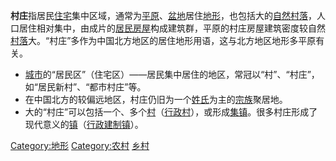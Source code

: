 '''村庄'''指居民[[住宅|住宅]]集中区域，通常为[[平原|平原]]、[[盆地|盆地]]居住[[地形|地形]]，也包括大的[[自然村落|自然村落]]，人口居住相对集中，由成片的[[居民|居民]][[房屋|房屋]]构成建筑群，平原的村庄房屋建筑密度较自然[[聚落|村落]]大。“村庄”多作为中国北方地区的居住地形用语，这与北方地区地形多平原有关。
*[[城市|城市]]的“居民区”（住宅区）——居民集中居住的地区，常冠以“村”、“村庄”，如“居民新村”、“都市村庄”等。
*在中国北方的较偏远地区，村庄仍旧为一个[[姓氏|姓氏]]为主的[[宗族|宗族]]聚居地。
*大的“村庄”可以包括一个、多个[[村|村]]（[[行政村|行政村]]），或形成[[集镇|集镇]]。很多村庄形成了现代意义的[[镇|镇]]（[[行政建制镇|行政建制镇]]）。
{{聚落}}
{{Geo-term-stub}}
[[Category:地形|Category:地形]]
[[Category:农村|Category:农村]]
[[Category:村落|乡村]]